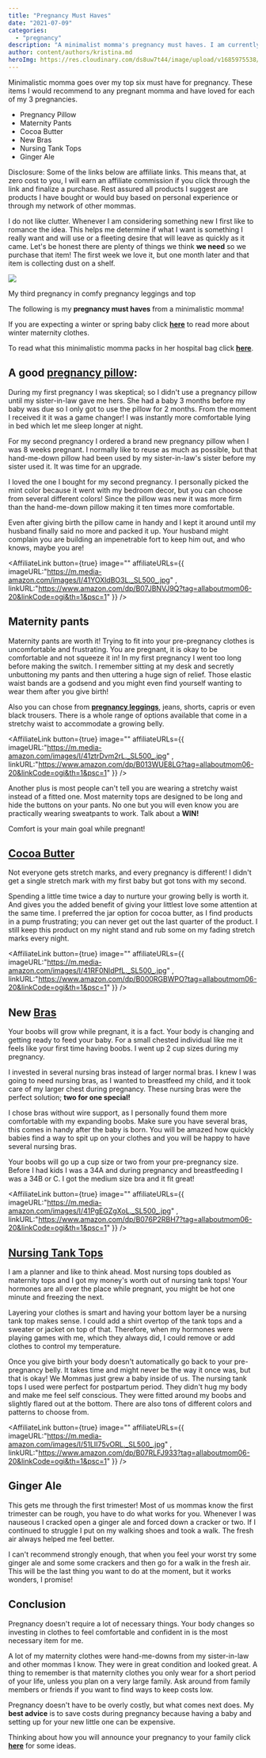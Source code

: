 ```yaml
---
title: "Pregnancy Must Haves"
date: "2021-07-09"
categories: 
  - "pregnancy"
description: "A minimalist momma's pregnancy must haves. I am currently on my third pregnancy and will talk you through what my essentials for pregnancy are"
author: content/authors/kristina.md
heroImg: https://res.cloudinary.com/ds8uw7t44/image/upload/v1685975538/maternity-tank-top-and-shawl.jpg
---
```


Minimalistic momma goes over my top six must have for pregnancy. These items I would recommend to any pregnant momma and have loved for each of my 3 pregnancies.

- Pregnancy Pillow
- Maternity Pants
- Cocoa Butter
- New Bras
- Nursing Tank Tops
- Ginger Ale

Disclosure: Some of the links below are affiliate links. This means that, at zero cost to you, I will earn an affiliate commission if you click through the link and finalize a purchase. Rest assured all products I suggest are products I have bought or would buy based on personal experience or through my network of other mommas.

I do not like clutter. Whenever I am considering something new I first like to romance the idea. This helps me determine if what I want is something I really want and will use or a fleeting desire that will leave as quickly as it came. Let's be honest there are plenty of things we think **we need** so we purchase that item! The first week we love it, but one month later and that item is collecting dust on a shelf.

![](https://res.cloudinary.com/ds8uw7t44/image/upload/v1685975538/maternity-tank-top-and-shawl.jpg)

My third pregnancy in comfy pregnancy leggings and top

The following is my **pregnancy must haves** from a minimalistic momma!

If you are expecting a winter or spring baby click **[here](/winter-maternity-clothes)** to read more about winter maternity clothes.

To read what this minimalistic momma packs in her hospital bag click [**here**](/what-do-you-really-need-to-take-to-the-hospital).

## A good [pregnancy pillow](https://www.amazon.com/gp/product/B07JBNVJ9Q/ref=as_li_tl?ie=UTF8&camp=1789&creative=9325&creativeASIN=B07JBNVJ9Q&linkCode=as2&tag=allaboutmomma-20&linkId=832612a80bc8679fdad0828439bc09bd):

During my first pregnancy I was skeptical; so I didn't use a pregnancy pillow until my sister-in-law gave me hers. She had a baby 3 months before my baby was due so I only got to use the pillow for 2 months. From the moment I received it it was a game changer! I was instantly more comfortable lying in bed which let me sleep longer at night.

For my second pregnancy I ordered a brand new pregnancy pillow when I was 8 weeks pregnant. I normally like to reuse as much as possible, but that hand-me-down pillow had been used by my sister-in-law's sister before my sister used it. It was time for an upgrade.

I loved the one I bought for my second pregnancy. I personally picked the mint color because it went with my bedroom decor, but you can choose from several different colors! Since the pillow was new it was more firm than the hand-me-down pillow making it ten times more comfortable.

Even after giving birth the pillow came in handy and I kept it around until my husband finally said no more and packed it up. Your husband might complain you are building an impenetrable fort to keep him out, and who knows, maybe you are!

<AffiliateLink button={true} image="" affiliateURLs={{ imageURL:"https://m.media-amazon.com/images/I/41YOXldBO3L._SL500_.jpg" , linkURL:"https://www.amazon.com/dp/B07JBNVJ9Q?tag=allaboutmom06-20&linkCode=ogi&th=1&psc=1" }} />

## Maternity pants

Maternity pants are worth it! Trying to fit into your pre-pregnancy clothes is uncomfortable and frustrating. You are pregnant, it is okay to be comfortable and not squeeze it in! In my first pregnancy I went too long before making the switch. I remember sitting at my desk and secretly unbuttoning my pants and then uttering a huge sign of relief. Those elastic waist bands are a godsend and you might even find yourself wanting to wear them after you give birth!

Also you can chose from [**pregnancy leggings**](https://www.amazon.com/Motherhood-Secret-Belly-Maternity-Leggings/dp/B013WUE8LG?keywords=maternity+pants&qid=1639066336&sr=8-5&linkCode=ll1&tag=allaboutmom06-20&linkId=e2683335bfb14a3d0476496a28f21f63&language=en_US&ref_=as_li_ss_tl), jeans, shorts, capris or even black trousers. There is a whole range of options available that come in a stretchy waist to accommodate a growing belly.

<AffiliateLink button={true} image="" affiliateURLs={{ imageURL:"https://m.media-amazon.com/images/I/41ztrDvm2rL._SL500_.jpg" , linkURL:"https://www.amazon.com/dp/B013WUE8LG?tag=allaboutmom06-20&linkCode=ogi&th=1&psc=1" }} />

Another plus is most people can't tell you are wearing a stretchy waist instead of a fitted one. Most maternity tops are designed to be long and hide the buttons on your pants. No one but you will even know you are practically wearing sweatpants to work. Talk about a **WIN!**

Comfort is your main goal while pregnant!

## [Cocoa Butter](https://www.amazon.com/gp/product/B000RGBWPO?ie=UTF8&linkCode=ll1&tag=allaboutmom06-20&linkId=8a4bbb6df88825e1c3c19a55a473b6ac&language=en_US&ref_=as_li_ss_tl)

Not everyone gets stretch marks, and every pregnancy is different! I didn't get a single stretch mark with my first baby but got tons with my second.

Spending a little time twice a day to nurture your growing belly is worth it. And gives you the added benefit of giving your littlest love some attention at the same time. I preferred the jar option for cocoa butter, as I find products in a pump frustrating; you can never get out the last quarter of the product. I still keep this product on my night stand and rub some on my fading stretch marks every night.

<AffiliateLink button={true} image="" affiliateURLs={{ imageURL:"https://m.media-amazon.com/images/I/41RF0NldPfL._SL500_.jpg" , linkURL:"https://www.amazon.com/dp/B000RGBWPO?tag=allaboutmom06-20&linkCode=ogi&th=1&psc=1" }} />

## New [Bras](https://www.amazon.com/gp/product/B076P2RBH7?ie=UTF8&linkCode=ll1&tag=allaboutmom06-20&linkId=52e682d359a0703799d0e44d5fcf7765&language=en_US&ref_=as_li_ss_tl)

Your boobs will grow while pregnant, it is a fact. Your body is changing and getting ready to feed your baby. For a small chested individual like me it feels like your first time having boobs. I went up 2 cup sizes during my pregnancy.

I invested in several nursing bras instead of larger normal bras. I knew I was going to need nursing bras, as I wanted to breastfeed my child, and it took care of my larger chest during pregnancy. These nursing bras were the perfect solution; **two for one special!**

I chose bras without wire support, as I personally found them more comfortable with my expanding boobs. Make sure you have several bras, this comes in handy after the baby is born. You will be amazed how quickly babies find a way to spit up on your clothes and you will be happy to have several nursing bras.

Your boobs will go up a cup size or two from your pre-pregnancy size. Before I had kids I was a 34A and during pregnancy and breastfeeding I was a 34B or C. I got the medium size bra and it fit great!

<AffiliateLink button={true} image="" affiliateURLs={{ imageURL:"https://m.media-amazon.com/images/I/41PgEGZgXoL._SL500_.jpg" , linkURL:"https://www.amazon.com/dp/B076P2RBH7?tag=allaboutmom06-20&linkCode=ogi&th=1&psc=1" }} />

## [Nursing Tank Tops](https://www.amazon.com/gp/product/B07RLFJ933?ie=UTF8&linkCode=ll1&tag=allaboutmom06-20&linkId=382bffadb96ef25a48abcdf16528d21c&language=en_US&ref_=as_li_ss_tl)

I am a planner and like to think ahead. Most nursing tops doubled as maternity tops and I got my money's worth out of nursing tank tops! Your hormones are all over the place while pregnant, you might be hot one minute and freezing the next.

Layering your clothes is smart and having your bottom layer be a nursing tank top makes sense. I could add a shirt overtop of the tank tops and a sweater or jacket on top of that. Therefore, when my hormones were playing games with me, which they always did, I could remove or add clothes to control my temperature.

Once you give birth your body doesn't automatically go back to your pre-pregnancy belly. It takes time and might never be the way it once was, but that is okay! We Mommas just grew a baby inside of us. The nursing tank tops I used were perfect for postpartum period. They didn't hug my body and make me feel self conscious. They were fitted around my boobs and slightly flared out at the bottom. There are also tons of different colors and patterns to choose from.

<AffiliateLink button={true} image="" affiliateURLs={{ imageURL:"https://m.media-amazon.com/images/I/51LII75vORL._SL500_.jpg" , linkURL:"https://www.amazon.com/dp/B07RLFJ933?tag=allaboutmom06-20&linkCode=ogi&th=1&psc=1" }} />

## Ginger Ale

This gets me through the first trimester! Most of us mommas know the first trimester can be rough, you have to do what works for you. Whenever I was nauseous I cracked open a ginger ale and forced down a cracker or two. If I continued to struggle I put on my walking shoes and took a walk. The fresh air always helped me feel better.

I can't recommend strongly enough, that when you feel your worst try some ginger ale and some some crackers and then go for a walk in the fresh air. This will be the last thing you want to do at the moment, but it works wonders, I promise!

## Conclusion

Pregnancy doesn't require a lot of necessary things. Your body changes so investing in clothes to feel comfortable and confident in is the most necessary item for me.

A lot of my maternity clothes were hand-me-downs from my sister-in-law and other mommas I know. They were in great condition and looked great. A thing to remember is that maternity clothes you only wear for a short period of your life, unless you plan on a very large family. Ask around from family members or friends if you want to find ways to keep costs low.

Pregnancy doesn't have to be overly costly, but what comes next does. My **best advice** is to save costs during pregnancy because having a baby and setting up for your new little one can be expensive.

Thinking about how you will announce your pregnancy to your family click **[here](/12-ways-to-announce-pregnancy-to-your-family)** for some ideas.
